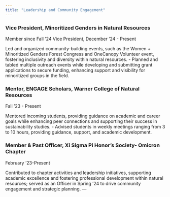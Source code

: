```yaml
---
title: "Leadership and Community Engagement"
---
```


### Vice President, Minoritized Genders in Natural Resources 

Member since Fall ‘24 Vice President, December ‘24 - Present

Led and organized community-building events, such as the Women + Minoritized Genders Forest Congress and OneCanopy Volunteer event, fostering inclusivity and diversity within natural resources. - Planned and tabled multiple outreach events while developing and submitting grant applications to secure funding, enhancing support and visibility for minoritized groups in the field.

### Mentor, ENGAGE Scholars, Warner College of Natural Resources 

Fall ‘23 - Present

Mentored incoming students, providing guidance on academic and career goals while enhancing peer connections and supporting their success in sustainability studies. - Advised students in weekly meetings ranging from 3 to 10 hours, providing guidance, support, and academic development.

### Member & Past Officer, Xi Sigma Pi Honor’s Society- Omicron Chapter 

February ‘23-Present

Contributed to chapter activities and leadership initiatives, supporting academic excellence and fostering professional development within natural resources; served as an Officer in Spring ‘24 to drive community engagement and strategic planning. ---
